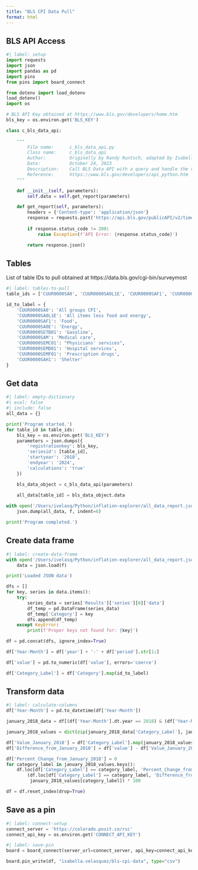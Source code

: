 ```yaml
---
title: "BLS CPI Data Pull"
format: html
---
```


## BLS API Access

```python
#| label: setup
import requests
import json
import pandas as pd
import pins
from pins import board_connect

from dotenv import load_dotenv
load_dotenv()
import os 

# BLS API Key obtained at https://www.bls.gov/developers/home.htm
bls_key = os.environ.get('BLS_KEY')

class c_bls_data_api:
    
    """
        File name:      c_bls_data_api.py
        Class name:     c_bls_data_api
        Author:         Originally by Randy Runtsch, adapted by Isabella Velásquez
        Date:           October 24, 2023
        Description:    Call BLS Data API with a query and handle the results.
        Reference:      https://www.bls.gov/developers/api_python.htm
    """

    def __init__(self, parameters):
        self.data = self.get_report(parameters)

    def get_report(self, parameters):
        headers = {'Content-type': 'application/json'}
        response = requests.post('https://api.bls.gov/publicAPI/v2/timeseries/data/', data = parameters, headers = headers)
        
        if response.status_code != 200:
            raise Exception(f'API Error: {response.status_code}')

        return response.json()
```

## Tables

List of table IDs to pull obtained at https://data.bls.gov/cgi-bin/surveymost

```python
#| label: tables-to-pull
table_ids = ['CUUR0000SA0', 'CUUR0000SA0L1E', 'CUUR0000SAF1', 'CUUR0000SA0E', 'CUUR0000SETB01', 'CUUR0000SAM', 'CUUR0000SEMC01', 'CUUR0000SEMD01', 'CUUR0000SEMF01', 'CUUR0000SAH1']

id_to_label = {
    'CUUR0000SA0': 'All groups CPI',
    'CUUR0000SA0L1E': 'All items less food and energy',
    'CUUR0000SAF1': 'Food',
    'CUUR0000SA0E': 'Energy',
    'CUUR0000SETB01': 'Gasoline',
    'CUUR0000SAM': 'Medical care',
    'CUUR0000SEMC01': "Physicians' services",
    'CUUR0000SEMD01': 'Hospital services',
    'CUUR0000SEMF01': 'Prescription drugs',
    'CUUR0000SAH1': 'Shelter'
}
```

## Get data

```python
#| label: empty-dictionary
#| eval: false
#| include: false
all_data = {}

print('Program started.')
for table_id in table_ids:
    bls_key = os.environ.get('BLS_KEY')
    parameters = json.dumps({
        'registrationkey': bls_key,
        'seriesid': [table_id],
        'startyear': '2018',
        'endyear': '2024',
        'calculations': 'true'
    })

    bls_data_object = c_bls_data_api(parameters)
    
    all_data[table_id] = bls_data_object.data

with open('/Users/ivelasq/Python/inflation-explorer/all_data_report.json', 'w') as f:
    json.dump(all_data, f, indent=6)

print('Program completed.')
```

## Create data frame

```python
#| label: create-data-frame
with open('/Users/ivelasq/Python/inflation-explorer/all_data_report.json', 'r') as f:
    data = json.load(f)

print('Loaded JSON data')

dfs = [] 
for key, series in data.items():
    try:
        series_data = series['Results']['series'][0]['data']
        df_temp = pd.DataFrame(series_data)
        df_temp['Category'] = key
        dfs.append(df_temp)
    except KeyError:
        print(f'Proper keys not found for: {key}')

df = pd.concat(dfs, ignore_index=True)

df['Year-Month'] = df['year'] + '-' + df['period'].str[1:]

df['value'] = pd.to_numeric(df['value'], errors='coerce')

df['Category_Label'] = df['Category'].map(id_to_label)
```

## Transform data

```python
#| label: calculate-columns
df['Year-Month'] = pd.to_datetime(df['Year-Month'])

january_2018_data = df[(df['Year-Month'].dt.year == 2018) & (df['Year-Month'].dt.month == 1)]

january_2018_values = dict(zip(january_2018_data['Category_Label'], january_2018_data['value']))

df['Value_January_2018'] = df['Category_Label'].map(january_2018_values)
df['Difference_from_January_2018'] = df['value'] - df['Value_January_2018']

df['Percent_Change_from_January_2018'] = 0
for category_label in january_2018_values.keys():
    df.loc[df['Category_Label'] == category_label, 'Percent_Change_from_January_2018'] = \
        (df.loc[df['Category_Label'] == category_label, 'Difference_from_January_2018'] / \
         january_2018_values[category_label]) * 100

df = df.reset_index(drop=True)
```

## Save as a pin

```python
#| label: connect-setup
connect_server = 'https://colorado.posit.co/rsc'
connect_api_key = os.environ.get('CONNECT_API_KEY')
```

```python
#| label: save-pin
board = board_connect(server_url=connect_server, api_key=connect_api_key)

board.pin_write(df, "isabella.velasquez/bls-cpi-data", type="csv")
```